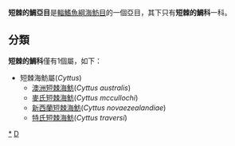 {{Automatic taxobox
| taxon = Cyttidae
| authority = 
| subdivision_ranks = [[屬|屬]]
| subdivision = * 見內文
}}

'''短棘的鯛亞目'''是[[輻鰭魚綱|輻鰭魚綱]][[海魴目|海魴目]]的一個亞目，其下只有'''短棘的鯛科'''一科。

==分類==
'''短棘的鯛科'''僅有1個屬，如下：
*短棘海魴屬(''Cyttus'')
**[[澳洲短棘海魴|澳洲短棘海魴]](''Cyttus australis'')
**[[麥氏短棘海魴|麥氏短棘海魴]](''Cyttus mccullochi'')
**[[新西蘭短棘海魴|新西蘭短棘海魴]](''Cyttus novaezealandiae'')
**[[特氏短棘海魴|特氏短棘海魴]](''Cyttus traversi'')
{{taxonbar}}
[[Category:短棘的鯛科|*]]
[[Category:海魴目|D]]